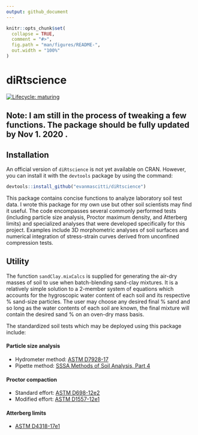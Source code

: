 ```yaml
---
output: github_document
---
```


<!-- README.md is generated from README.Rmd. Please edit that file -->

```r
knitr::opts_chunk$set(
  collapse = TRUE,
  comment = "#>",
  fig.path = "man/figures/README-",
  out.width = "100%"
)
```

# diRtscience

<!-- badges: start -->
[![Lifecycle: maturing](https://img.shields.io/badge/lifecycle-maturing-blue.svg)](https://www.tidyverse.org/lifecycle/#maturing)
<!-- badges: end -->

## Note: I am still in the process of tweaking a few functions. The package should be fully updated by Nov 1. 2020 .


## Installation

An official version of `diRtscience` is not yet available on CRAN. However, you can install it with the `devtools` package
by using the command:

``` r
devtools::install_github("evanmascitti/diRtscience")
```

This package contains concise functions to analyze laboratory soil test data. I wrote this package for my own use but other soil scientists may find it useful. The code encompasses several commonly performed tests (including particle size analysis, Proctor maximum density, and Atterberg limits) and specialized analyses that were developed specifically for this project. Examples include 3D morphometric analyses of soil surfaces and numerical integration of stress-strain curves derived from unconfined compression tests. 

<!-- The best way to learn about this package is through the vignettes  -->
<!-- un-comment this line once the vignettes are added  -->

## Utility

The function `sandClay.mixCalcs` is supplied for generating the air-dry masses of soil to use when batch-blending sand-clay mixtures. It is a relatively simple solution to a 2-member system of equations which accounts for the hygroscopic water content of each soil and its respective % sand-size particles. The user may choose any desired final % sand and so long as the water contents of each soil are known, the final mixture will contain the desired sand % on an oven-dry mass basis. 

The standardized soil tests which may be deployed using this package include: 

#### Particle size analysis
* Hydrometer method: [ASTM D7928-17](https://www.astm.org/Standards/D7928.htm)
* Pipette method: [SSSA Methods of Soil Analysis, Part 4](https://www.wiley.com/en-us/Methods+of+Soil+Analysis%2C+Part+4%3A+Physical+Methods-p-9780891188933)

#### Proctor compaction
* Standard effort: [ASTM D698-12e2](https://www.astm.org/Standards/D698.htm)
* Modified effort: [ASTM D1557-12e1](https://www.astm.org/Standards/D1557)

#### Atterberg limits 
* [ASTM D4318-17e1](https://www.astm.org/Standards/D4318)
